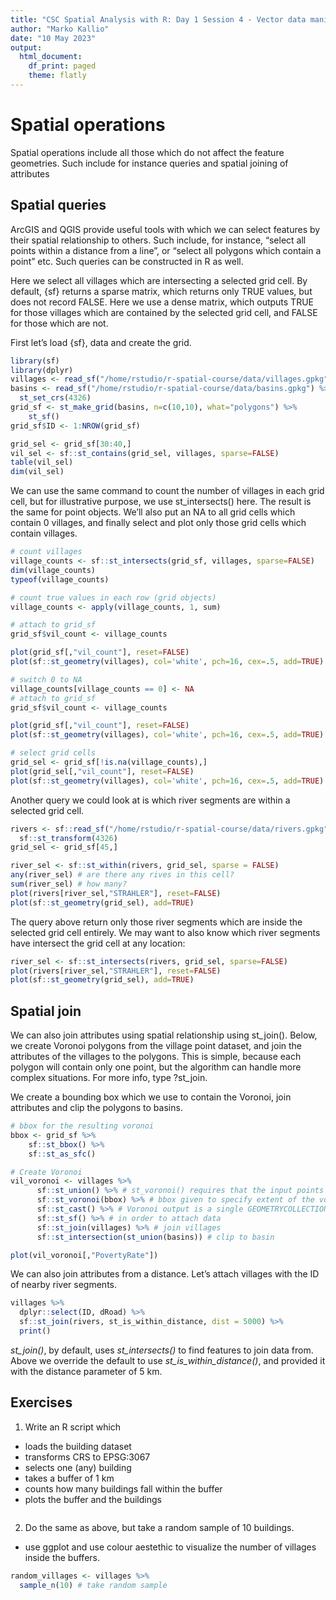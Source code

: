 ---
title: "CSC Spatial Analysis with R: Day 1 Session 4 - Vector data manipulation"
author: "Marko Kallio"
date: "10 May 2023"
output:
  html_document:
    df_print: paged
    theme: flatly
---

# Spatial operations

Spatial operations include all those which do not affect the feature geometries. Such include for instance queries and spatial joining of attributes


## Spatial queries

ArcGIS and QGIS provide useful tools with which we can select features by their spatial relationship to others. Such include, for instance, "select all points within a distance from a line", or "select all polygons which contain a point" etc. Such queries can be constructed in R as well.

Here we select all villages which are intersecting a selected grid cell. By default, {sf} returns a sparse matrix, which returns only TRUE values, but does not record FALSE. Here we use a dense matrix, which outputs TRUE for those villages which are contained by the selected grid cell, and FALSE for those which are not.

First let's load {sf}, data and create the grid.
```{r}
library(sf)
library(dplyr)
villages <- read_sf("/home/rstudio/r-spatial-course/data/villages.gpkg")
basins <- read_sf("/home/rstudio/r-spatial-course/data/basins.gpkg") %>% 
  st_set_crs(4326)
grid_sf <- st_make_grid(basins, n=c(10,10), what="polygons") %>%
    st_sf()
grid_sf$ID <- 1:NROW(grid_sf)
```


```{r message=FALSE, warning=FALSE}
grid_sel <- grid_sf[30:40,]
vil_sel <- sf::st_contains(grid_sel, villages, sparse=FALSE)
table(vil_sel)
dim(vil_sel)

```

We can use the same command to count the number of villages in each grid cell, but for illustrative purpose, we use st_intersects() here. The result is the same for point objects. We'll also put an NA to all grid cells which contain 0 villages, and finally select and plot only those grid cells which contain villages.

```{r message=FALSE, warning=FALSE}

# count villages
village_counts <- sf::st_intersects(grid_sf, villages, sparse=FALSE)
dim(village_counts)
typeof(village_counts)

```

```{r}
# count true values in each row (grid objects)
village_counts <- apply(village_counts, 1, sum)

# attach to grid_sf
grid_sf$vil_count <- village_counts

plot(grid_sf[,"vil_count"], reset=FALSE)
plot(sf::st_geometry(villages), col='white', pch=16, cex=.5, add=TRUE)
```

```{r}
# switch 0 to NA
village_counts[village_counts == 0] <- NA
# attach to grid_sf
grid_sf$vil_count <- village_counts

plot(grid_sf[,"vil_count"], reset=FALSE)
plot(sf::st_geometry(villages), col='white', pch=16, cex=.5, add=TRUE)
```

```{r}
# select grid cells 
grid_sel <- grid_sf[!is.na(village_counts),]
plot(grid_sel[,"vil_count"], reset=FALSE)
plot(sf::st_geometry(villages), col='white', pch=16, cex=.5, add=TRUE)
```

Another query we could look at is which river segments are within a selected grid cell. 

```{r message=FALSE, warning=FALSE}
rivers <- sf::read_sf("/home/rstudio/r-spatial-course/data/rivers.gpkg") %>% 
  sf::st_transform(4326)
grid_sel <- grid_sf[45,]

river_sel <- sf::st_within(rivers, grid_sel, sparse = FALSE)
any(river_sel) # are there any rives in this cell?
sum(river_sel) # how many?
plot(rivers[river_sel,"STRAHLER"], reset=FALSE)
plot(sf::st_geometry(grid_sel), add=TRUE)

```

The query above return only those river segments which are inside the selected grid cell entirely. We may want to also know which river segments have intersect the grid cell at any location:
```{r}
river_sel <- sf::st_intersects(rivers, grid_sel, sparse=FALSE)
plot(rivers[river_sel,"STRAHLER"], reset=FALSE)
plot(sf::st_geometry(grid_sel), add=TRUE)
```


## Spatial join

We can also join attributes using spatial relationship using st_join(). Below, we create Voronoi polygons from the village point dataset, and join the attributes of the villages to the polygons. This is simple, because each polygon will contain only one point, but the algorithm can handle more complex situations. For more info, type ?st_join. 

We create a bounding box which we use to contain the Voronoi, join attributes and clip the polygons to basins.

```{r message=FALSE, warning=FALSE}

# bbox for the resulting voronoi
bbox <- grid_sf %>%
    sf::st_bbox() %>%
    sf::st_as_sfc()

# Create Voronoi
vil_voronoi <- villages %>% 
      sf::st_union() %>% # st_voronoi() requires that the input points are as MULTIPOINT, hence the union
      sf::st_voronoi(bbox) %>% # bbox given to specify extent of the voronoi polygons
      sf::st_cast() %>% # Voronoi output is a single GEOMETRYCOLLECTION. we use st_cast() here to extract individual geometries from the collection
      sf::st_sf() %>% # in order to attach data
      sf::st_join(villages) %>% # join villages
      sf::st_intersection(st_union(basins)) # clip to basin

plot(vil_voronoi[,"PovertyRate"])

```

We can also join attributes from a distance. Let's attach villages with the ID of nearby river segments.

```{r}

villages %>% 
  dplyr::select(ID, dRoad) %>%
  sf::st_join(rivers, st_is_within_distance, dist = 5000) %>%
  print()
```

*st_join()*, by default, uses *st_intersects()* to find features to join data from. Above we override the default to use *st_is_within_distance()*, and provided it with the distance parameter of 5 km.


## Exercises

1. Write an R script which

* loads the building dataset
* transforms CRS to EPSG:3067
* selects one (any) building
* takes a buffer of 1 km
* counts how many buildings fall within the buffer
* plots the buffer and the buildings

```{r}

```

2. Do the same as above, but take a random sample of 10 buildings.

* use ggplot and use colour aestethic to visualize the number of villages inside the buffers.

```{r}
random_villages <- villages %>%
  sample_n(10) # take random sample
```

